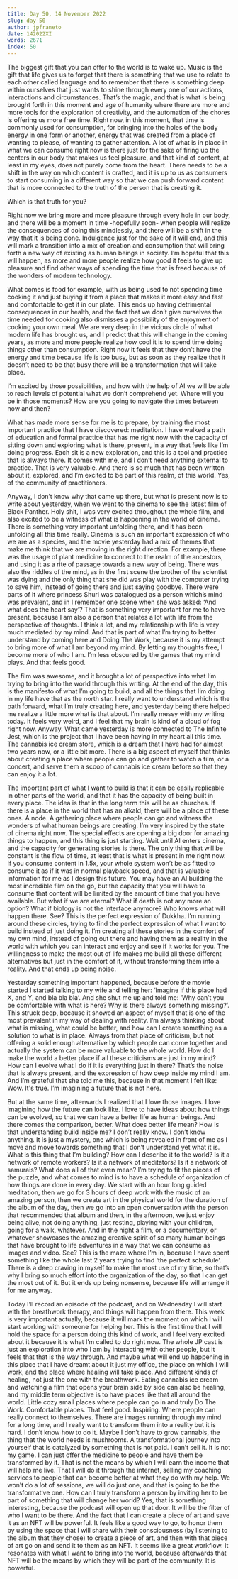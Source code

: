 ```yaml
---
title: Day 50, 14 November 2022
slug: day-50
author: jpfraneto
date: 142022XI
words: 2671
index: 50
---
```


The biggest gift that you can offer to the world is to wake up. Music is the gift that life gives us to forget that there is something that we use to relate to each other called language and to remember that there is something deep within ourselves that just wants to shine through every one of our actions, interactions and circumstances. That’s the magic, and that is what is being brought forth in this moment and age of humanity where there are more and more tools for the exploration of creativity, and the automation of the chores is offering us more free time. Right now, in this moment, that time is commonly used for consumption, for bringing into the holes of the body energy in one form or another, energy that was created from a place of wanting to please, of wanting to gather attention. A lot of what is in place in what we can consume right now is there just for the sake of firing up the centers in our body that makes us feel pleasure, and that kind of content, at least in my eyes, does not purely come from the heart. There needs to be a shift in the way on which content is crafted, and it is up to us as consumers to start consuming in a different way so that we can push forward content that is more connected to the truth of the person that is creating it.

Which is that truth for you?

Right now we bring more and more pleasure through every hole in our body, and there will be a moment in time -hopefully soon- when people will realize the consequences of doing this mindlessly, and there will be a shift in the way that it is being done. Indulgence just for the sake of it will end, and this will mark a transition into a mix of creation and consumption that will bring forth a new way of existing as human beings in society. I’m hopeful that this will happen, as more and more people realize how good it feels to give up pleasure and find other ways of spending the time that is freed because of the wonders of modern technology.

What comes is food for example, with us being used to not spending time cooking it and just buying it from a place that makes it more easy and fast and comfortable to get it in our plate. This ends up having detrimental consequences in our health, and the fact that we don’t give ourselves the time needed for cooking also dismisses a possibility of the enjoyment of cooking your own meal. We are very deep in the vicious circle of what modern life has brought us, and I predict that this will change in the coming years, as more and more people realize how cool it is to spend time doing things other than consumption. Right now it feels that they don’t have the energy and time because life is too busy, but as soon as they realize that it doesn’t need to be that busy there will be a transformation that will take place.

I’m excited by those possibilities, and how with the help of AI we will be able to reach levels of potential what we don’t comprehend yet. Where will you be in those moments? How are you going to navigate the times between now and then?

What has made more sense for me is to prepare, by training the most important practice that I have discovered: meditation. I have walked a path of education and formal practice that has me right now with the capacity of sitting down and exploring what is there, present, in a way that feels like I’m doing progress. Each sit is a new exploration, and this is a tool and practice that is always there. It comes with me, and I don’t need anything external to practice. That is very valuable. And there is so much that has been written about it, explored, and I’m excited to be part of this realm, of this world. Yes, of the community of practitioners.

Anyway, I don’t know why that came up there, but what is present now is to write about yesterday, when we went to the cinema to see the latest film of Black Panther. Holy shit, I was very excited throughout the whole film, and also excited to be a witness of what is happening in the world of cinema. There is something very important unfolding there, and it has been unfolding all this time really. Cinema is such an important expression of who we are as a species, and the movie yesterday had a mix of themes that make me think that we are moving in the right direction. For example, there was the usage of plant medicine to connect to the realm of the ancestors, and using it as a rite of passage towards a new way of being. There was also the riddles of the mind, as in the first scene the brother of the scientist was dying and the only thing that she did was play with the computer trying to save him, instead of going there and just saying goodbye. There were parts of it where princess Shuri was catalogued as a person which’s mind was prevalent, and in I remember one scene when she was asked: ‘And what does the heart say’?
That is something very important for me to have present, because I am also a person that relates a lot with life from the perspective of thoughts. I think a lot, and my relationship with life is very much mediated by my mind. And that is part of what I’m trying to better understand by coming here and Doing The Work, because it is my attempt to bring more of what I am beyond my mind. By letting my thoughts free, I become more of who I am. I’m less obscured by the games that my mind plays. And that feels good.

The film was awesome, and it brought a lot of perspective into what I’m trying to bring into the world through this writing. At the end of the day, this is the manifesto of what I’m going to build, and all the things that I’m doing in my life have that as the north star. I really want to understand which is the path forward, what I’m truly creating here, and yesterday being there helped me realize a little more what is that about. I’m really messy with my writing today. It feels very weird, and I feel that my brain is kind of a cloud of fog right now. Anyway. What came yesterday is more connected to The Infinite Jest, which is the project that I have been having in my heart all this time. The cannabis ice cream store, which is a dream that I have had for almost two years now, or a little bit more. There is a big aspect of myself that thinks about creating a place where people can go and gather to watch a film, or a concert, and serve them a scoop of cannabis ice cream before so that they can enjoy it a lot.

The important part of what I want to build is that it can be easily replicable in other parts of the world, and that it has the capacity of being built in every place. The idea is that in the long term this will be as churches. If there is a place in the world that has an alkald, there will be a place of these ones. A node. A gathering place where people can go and witness the wonders of what human beings are creating. I’m very inspired by the state of cinema right now. The special effects are opening a big door for amazing things to happen, and this thing is just starting. Wait until AI enters cinema, and the capacity for generating stories is there. The only thing that will be constant is the flow of time, at least that is what is present in me right now. If you consume content in 1.5x, your whole system won’t be as fitted to consume it as if it was in normal playback speed, and that is valuable information for me as I design this future. You may have an AI building the most incredible film on the go, but the capacity that you will have to consume that content will be limited by the amount of time that you have available. But what if we are eternal? What if death is not any more an option? What if biology is not the interface anymore? Who knows what will happen there. See? This is the perfect expression of Dukkha. I’m running around these circles, trying to find the perfect expression of what I want to build instead of just doing it. I’m creating all these stories in the comfort of my own mind, instead of going out there and having them as a reality in the world with which you can interact and enjoy and see if it works for you. The willingness to make the most out of life makes me build all these different alternatives but just in the comfort of it, without transforming them into a reality. And that ends up being noise.

Yesterday something important happened, because before the movie started I started talking to my wife and telling her: ‘Imagine if this place had X, and Y, and bla bla bla’. And she shut me up and told me: ‘Why can’t you be comfortable with what is here? Why is there always something missing?’. This struck deep, because it showed an aspect of myself that is one of the most prevalent in my way of dealing with reality. I’m always thinking about what is missing, what could be better, and how can I create something as a solution to what is in place. Always from that place of criticism, but not offering a solid enough alternative by which people can come together and actually the system can be more valuable to the whole world. How do I make the world a better place if all these criticisms are just in my mind? How can I evolve what I do if it is everything just in there? That’s the noise that is always present, and the expression of how deep inside my mind I am. And I’m grateful that she told me this, because in that moment I felt like: Wow. It's true. I’m imagining a future that is not here.

But at the same time, afterwards I realized that I love those images. I love imagining how the future can look like. I love to have ideas about how things can be evolved, so that we can have a better life as human beings. And there comes the comparison, better. What does better life mean? How is that understanding build inside me? I don’t really know. I don’t know anything. It is just a mystery, one which is being revealed in front of me as I move and move towards something that I don’t understand yet what it is. What is this thing that I’m building? How can I describe it to the world? Is it a network of remote workers? Is it a network of meditators? Is it a network of samurais? What does all of that even mean? I’m trying to fit the pieces of the puzzle, and what comes to mind is to have a schedule of organization of how things are done in every day. We start with an hour long guided meditation, then we go for 3 hours of deep work with the music of an amazing person, then we create art in the physical world for the duration of the album of the day, then we go into an open conversation with the person that recommended that album and then, in the afternoon, we just enjoy being alive, not doing anything, just resting, playing with your children, going for a walk, whatever. And in the night a film, or a documentary, or whatever showcases the amazing creative spirit of so many human beings that have brought to life adventures in a way that we can consume as images and video. See? This is the maze where I’m in, because I have spent something like the whole last 2 years trying to find ‘the perfect schedule’. There is a deep craving in myself to make the most use of my time, so that’s why I bring so much effort into the organization of the day, so that I can get the most out of it. But it ends up being nonsense, because life will arrange it for me anyway.

Today I’ll record an episode of the podcast, and on Wednesday I will start with the breathwork therapy, and things will happen from there. This week is very important actually, because it will mark the moment on which I will start working with someone for helping her. This is the first time that I will hold the space for a person doing this kind of work, and I feel very excited about it because it is what I’m called to do right now. The whole JP cast is just an exploration into who I am by interacting with other people, but it feels that that is the way through. And maybe what will end up happening in this place that I have dreamt about it just my office, the place on which I will work, and the place where healing will take place. And different kinds of healing, not just the one with the breathwork. Eating cannabis ice cream and watching a film that opens your brain side by side can also be healing, and my middle term objective is to have places like that all around the world. Little cozy small places where people can go in and truly Do The Work. Comfortable places. That feel good. Inspiring. Where people can really connect to themselves. There are images running through my mind for a long time, and I really want to transform them into a reality but it is hard. I don’t know how to do it. Maybe I don’t have to grow cannabis, the thing that the world needs is mushrooms. A transformational journey into yourself that is catalyzed by something that is not paid. I can’t sell it. It is not my game. I can just offer the medicine to people and have them be transformed by it. That is not the means by which I will earn the income that will help me live. That I will do it through the internet, selling my coaching services to people that can become better at what they do with my help. We won’t do a lot of sessions, we will do just one, and that is going to be the transformative one. How can I truly transform a person by inviting her to be part of something that will change her world? Yes, that is something interesting, because the podcast will open up that door. It will be the filter of who I want to be there. And the fact that I can create a piece of art and save it as an NFT will be powerful. It feels like a good way to go, to honor them by using the space that I will share with their consciousness (by listening to the album that they chose) to create a piece of art, and then with that piece of art go on and send it to them as an NFT. It seems like a great workflow. It resonates with what I want to bring into the world, because afterwards that NFT will be the means by which they will be part of the community. It is powerful.
